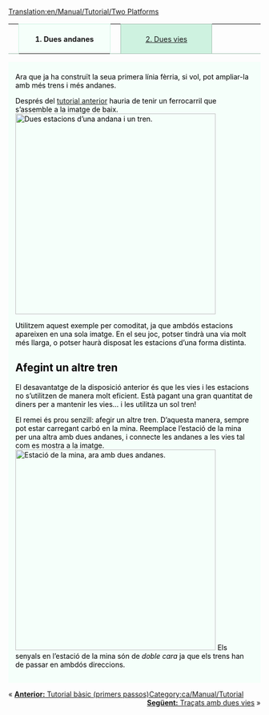[[Translation:en/Manual/Tutorial/Two Platforms]]

{| width="100%" cellspacing="0" cellpadding="0" valign="top" border="0" style="margin-bottom: 0; margin-left: 1px;" |
| style="border: 0; border-bottom:1px solid #a3bfb1; background:none; width:2%" | &nbsp;
| style="padding:0 .3em; background-color:white; border:solid 1px #cef2e0; border-bottom: 0; text-align:center; font-size:90%; font-weight:bold; background-color:#f5fffa; width: 12em;" | '''1. Dues andanes'''
| style="border: 0; border-bottom:1px solid #a3bfb1; background:none; width:2%" | &nbsp;
| style="padding:0 .3em; background-color:#cef2e0; font-size:90%; border:solid 1px #a3bfb1; text-align:center; width: 12em;"|[[ca/Manual/Tutorial/Dues vies|2. Dues vies]]
| style="border: 0; border-bottom:1px solid #a3bfb1; background:none;" | &nbsp;
|}
<div style="padding:.5em 1em 1em 1em; border-top:none; background-color:#f5fffa; color:#000;">
{{ca/Manual/Tutorial/Tutorial}}
Ara que ja ha construït la seua primera línia fèrria, si vol, pot ampliar-la amb més trens i més andanes.

Després del [[ca/Manual/Tutorial/Tutorial|tutorial anterior]] hauria de tenir un ferrocarril que s’assemble a la imatge de baix.
[[File:en/Manual/Tutorial/Singletrain.png|thumb|400px|none|Dues estacions d’una andana i un tren.]]

Utilitzem aquest exemple per comoditat, ja que ambdós estacions apareixen en una sola imatge. En el seu joc, potser tindrà una via molt més llarga, o potser haurà disposat les estacions d’una forma distinta.

== Afegint un altre tren ==
El desavantatge de la disposició anterior és que les vies i les estacions no s’utilitzen de manera molt eficient. Està pagant una gran quantitat de diners per a mantenir les vies... i les utilitza un sol tren!

El remei és prou senzill: afegir un altre tren. D’aquesta manera, sempre pot estar carregant carbó en la mina. Reemplace l’estació de la mina per una altra amb dues andanes, i connecte les andanes a les vies tal com es mostra a la imatge.
[[File:en/Manual/Tutorial/TwotrainsOnetrack.png|thumb|400px|none|Estació de la mina, ara amb dues andanes.]]
Els senyals en l’estació de la mina són de ''doble cara'' ja que els trens han de passar en ambdós direccions.

{{en/-}}</div>
<span style="float: left">&laquo; [[ca/Manual/Tutorial/Tutorial|'''Anterior:''' Tutorial bàsic (primers passos)]]</span>
<span style="float: right">[[ca/Manual/Tutorial/Dues vies|'''Següent:''' Traçats amb dues vies]] &raquo;</span>
[[Category:ca/Manual/Tutorial]]